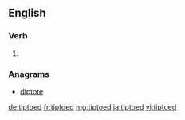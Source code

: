 ==English==

===Verb===
{{head|en}}

# {{en-past of|tiptoe}}

===Anagrams===
* [[diptote#English|diptote]]

[[de:tiptoed]]
[[fr:tiptoed]]
[[mg:tiptoed]]
[[ja:tiptoed]]
[[vi:tiptoed]]
